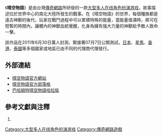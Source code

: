 {{Refimprove|time=2012-01-20T01:54:01+00:00}}
{{Infobox animanga/Headerofja
|標題= 晴空物語Online
|圖像=
|尺寸= 
|說明= 
|英文名稱= Glory Destiny Online
|類型= 
}}
{{Infobox animanga/name
|作品原名= 晴空物語Online
|官方譯名= 
|正式譯名= {{flagicon|Taiwan}} {{flagicon|Hong Kong}}晴空物語Online<br>
{{flagicon|Japan}}ミルキー・ラッシュ～晴空物語～<br>
{{flagicon|USA}}Spirit tales
|常用譯名= 
}}
{{Infobox animanga/Game
|標題=
|類型= [[MMORPG|MMORPG]]
|使用平台= [[Microsoft_Windows|Microsoft Windows]]
|最低配備=
|推薦配備=
|遊戲引擎=
|修正檔=
|最新版本=
|開發團隊= {{flagicon|Taiwan}}[[傳奇網路|傳奇網路]]
|代理商= {{flagicon|Taiwan}}[[傳奇網路|傳奇網路]]<br />
{{flagicon|Hong Kong}}[[Alta_Multimedia|Alta Multimedia]]<br>
{{flagicon|Japan}}Vector Inc<br>
{{flagicon|China}}{{flagicon|SGP}}{{flagicon|MYS}}{{flagicon|USA}}崑崙萬維科技(Koram Games Ltd.)<br>
{{flagicon|Thailand}}Winner Online
|啟用時期= 
|售價= 免費遊戲（付費商城模式）
}}
《'''晴空物語'''》是由台灣[[傳奇網路|傳奇網路]]所研發的一款[[大型多人在线角色扮演游戏|大型多人在线角色扮演游戏]]，故事描述位於世界中心的南北大陸所發生的戰事。在《晴空物語》的世界，每個種族都是遠古神獸的後代，玩家在戰鬥過程中可以累積特殊的能量，當能量值滿時，將可在短暫的時間內，讓體內的神獸血統覺醒，化身為擁有強大力量的神獸給予敵人致命一擊。

該作品在2011年6月30日萬人封測，緊接著07月7日公開測試。[[日本|日本]]、[[星馬|星馬]]、[[香港|香港]]、[[泰國|泰國]]等多個國家或地區已由不同的代理商代理發行。

== 外部連結 ==
*[http://gd.x-legend.com.tw/ 晴空物語官方網站] {{Wayback|url=http://gd.x-legend.com.tw/ |date=20120210172603 }}
*[http://www.wretch.cc/blog/xleggdonline 晴空物語官方部落格] {{Wayback|url=http://www.wretch.cc/blog/xleggdonline |date=20110925003153 }}
*[http://forum.gamer.com.tw/A.php?bsn=19778 巴哈姆特晴空物語哈拉版] {{Wayback|url=http://forum.gamer.com.tw/A.php?bsn=19778 |date=20120126044515 }}

== 參考文獻與注釋 ==
# {{Cite web |url= http://gd.x-legend.com.tw/ |title= 晴空物語Online |author= 傳奇網路遊戲股份有限公司 |accessdate= 2012-01-19 |archive-date= 2012-02-10 |archive-url= https://web.archive.org/web/20120210172603/http://gd.x-legend.com.tw/ |dead-url= no }}

[[Category:大型多人在线角色扮演游戏|Category:大型多人在线角色扮演游戏]]
[[Category:傳奇網路遊戲|Category:傳奇網路遊戲]]